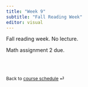 ```yaml
---
title: "Week 9"
subtitle: "Fall Reading Week"
editor: visual
---
```


Fall reading week. No lecture.

Math assignment 2 due.

<br><br>

::: {style="font-size: 0.875em;"}
Back to [course schedule](/ "Course schedule") ⏎
:::